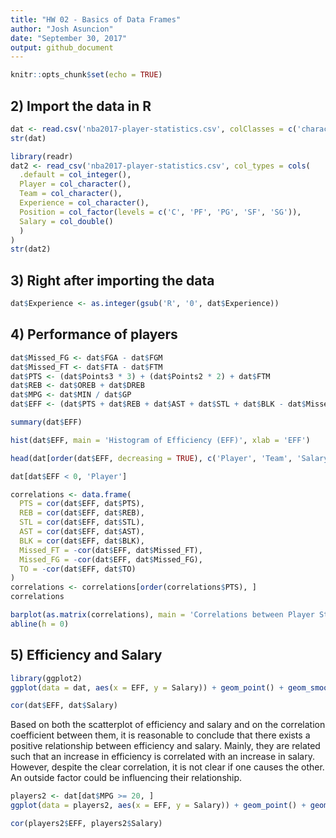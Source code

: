 ```yaml
---
title: "HW 02 - Basics of Data Frames"
author: "Josh Asuncion"
date: "September 30, 2017"
output: github_document
---
```


```r
knitr::opts_chunk$set(echo = TRUE)
```

## 2) Import the data in R

```r
dat <- read.csv('nba2017-player-statistics.csv', colClasses = c('character', 'character', 'factor', 'character', 'double', rep('integer', 19)))
str(dat)
```

```r
library(readr)
dat2 <- read_csv('nba2017-player-statistics.csv', col_types = cols(
  .default = col_integer(),
  Player = col_character(),
  Team = col_character(),
  Experience = col_character(),
  Position = col_factor(levels = c('C', 'PF', 'PG', 'SF', 'SG')),
  Salary = col_double()
  )
)
str(dat2)
```

## 3) Right after importing the data

```r
dat$Experience <- as.integer(gsub('R', '0', dat$Experience))
```

## 4) Performance of players

```r
dat$Missed_FG <- dat$FGA - dat$FGM
dat$Missed_FT <- dat$FTA - dat$FTM
dat$PTS <- (dat$Points3 * 3) + (dat$Points2 * 2) + dat$FTM
dat$REB <- dat$OREB + dat$DREB
dat$MPG <- dat$MIN / dat$GP
dat$EFF <- (dat$PTS + dat$REB + dat$AST + dat$STL + dat$BLK - dat$Missed_FG - dat$Missed_FT - dat$TO) / dat$GP

summary(dat$EFF)
```

```r
hist(dat$EFF, main = 'Histogram of Efficiency (EFF)', xlab = 'EFF')
```

```r
head(dat[order(dat$EFF, decreasing = TRUE), c('Player', 'Team', 'Salary', 'EFF')], n = 10)
```

```r
dat[dat$EFF < 0, 'Player']
```

```r
correlations <- data.frame(
  PTS = cor(dat$EFF, dat$PTS),
  REB = cor(dat$EFF, dat$REB),
  STL = cor(dat$EFF, dat$STL),
  AST = cor(dat$EFF, dat$AST),
  BLK = cor(dat$EFF, dat$BLK),
  Missed_FT = -cor(dat$EFF, dat$Missed_FT),
  Missed_FG = -cor(dat$EFF, dat$Missed_FG),
  TO = -cor(dat$EFF, dat$TO)
)
correlations <- correlations[order(correlations$PTS), ]
correlations
```

```r
barplot(as.matrix(correlations), main = 'Correlations between Player Stats and EFF', ylim = c(-1,1), cex.names = 0.7)
abline(h = 0)
```

## 5) Efficiency and Salary

```r
library(ggplot2)
ggplot(data = dat, aes(x = EFF, y = Salary)) + geom_point() + geom_smooth(method = loess) + labs(x = 'Efficiency') + ggtitle('Scatterplot of Efficiency and Salary')
```

```r
cor(dat$EFF, dat$Salary)
```

Based on both the scatterplot of efficiency and salary and on the correlation coefficient between them, it is reasonable to conclude that there exists a positive relationship between efficiency and salary. Mainly, they are related such that an increase in efficiency is correlated with an increase in salary. However, despite the clear correlation, it is not clear if one causes the other. An outside factor could be influencing their relationship.

```r
players2 <- dat[dat$MPG >= 20, ]
ggplot(data = players2, aes(x = EFF, y = Salary)) + geom_point() + geom_smooth(method = loess) + labs(x = 'Efficiency') + ggtitle('Scatterplot of Efficiency and Salary')
```

```r
cor(players2$EFF, players2$Salary)
```

